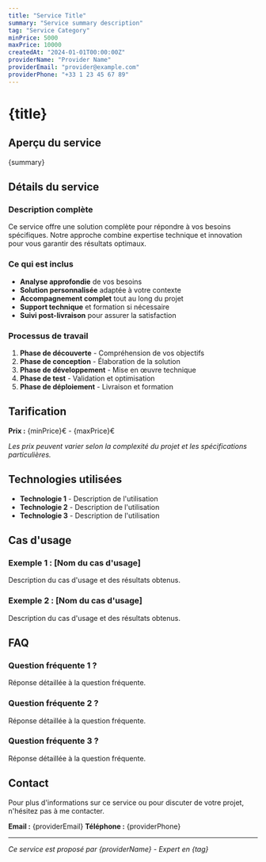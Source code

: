 ---
title: "Service Title"
summary: "Service summary description"
tag: "Service Category"
minPrice: 5000
maxPrice: 10000
createdAt: "2024-01-01T00:00:00Z"
providerName: "Provider Name"
providerEmail: "provider@example.com"
providerPhone: "+33 1 23 45 67 89"
---

# {title}

## Aperçu du service

{summary}

## Détails du service

### Description complète

Ce service offre une solution complète pour répondre à vos besoins spécifiques. Notre approche combine expertise technique et innovation pour vous garantir des résultats optimaux.

### Ce qui est inclus

- **Analyse approfondie** de vos besoins
- **Solution personnalisée** adaptée à votre contexte
- **Accompagnement complet** tout au long du projet
- **Support technique** et formation si nécessaire
- **Suivi post-livraison** pour assurer la satisfaction

### Processus de travail

1. **Phase de découverte** - Compréhension de vos objectifs
2. **Phase de conception** - Élaboration de la solution
3. **Phase de développement** - Mise en œuvre technique
4. **Phase de test** - Validation et optimisation
5. **Phase de déploiement** - Livraison et formation

## Tarification

**Prix :** {minPrice}€ - {maxPrice}€

_Les prix peuvent varier selon la complexité du projet et les spécifications particulières._

## Technologies utilisées

- **Technologie 1** - Description de l'utilisation
- **Technologie 2** - Description de l'utilisation
- **Technologie 3** - Description de l'utilisation

## Cas d'usage

### Exemple 1 : [Nom du cas d'usage]

Description du cas d'usage et des résultats obtenus.

### Exemple 2 : [Nom du cas d'usage]

Description du cas d'usage et des résultats obtenus.

## FAQ

### Question fréquente 1 ?

Réponse détaillée à la question fréquente.

### Question fréquente 2 ?

Réponse détaillée à la question fréquente.

### Question fréquente 3 ?

Réponse détaillée à la question fréquente.

## Contact

Pour plus d'informations sur ce service ou pour discuter de votre projet, n'hésitez pas à me contacter.

**Email :** {providerEmail}
**Téléphone :** {providerPhone}

---

_Ce service est proposé par {providerName} - Expert en {tag}_
